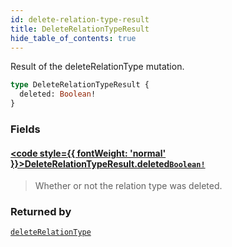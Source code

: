 ```yaml
---
id: delete-relation-type-result
title: DeleteRelationTypeResult
hide_table_of_contents: true
---
```








Result of the deleteRelationType mutation.

```graphql
type DeleteRelationTypeResult {
  deleted: Boolean!
}
```


### Fields

#### [<code style={{ fontWeight: 'normal' }}>DeleteRelationTypeResult.<b>deleted</b></code>](#)<Bullet />[`Boolean!`](/docs/directory-api-reference/schema/common/scalars/boolean) <Badge class="secondary" text="non-null"/> <Badge class="secondary" text="scalar"/> <Badge class="secondary" text="common"/>
> Whether or not the relation type was deleted.
> 



### Returned by

[`deleteRelationType`](/docs/directory-api-reference/schema/relation-types/mutations/delete-relation-type)  <Badge class="secondary" text="mutation"/>



